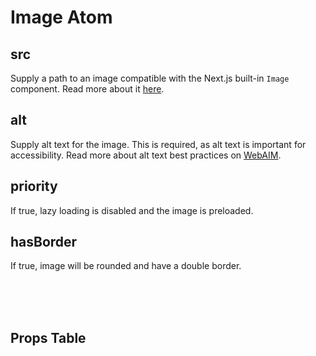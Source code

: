 

<Meta of={ImageStories} />

# Image Atom

<Canvas of={ImageStories.Default} />

## src

Supply a path to an image compatible with the Next.js built-in `Image` component. Read more about it [here](https://nextjs.org/docs/pages/api-reference/components/image).

## alt

Supply alt text for the image. This is required, as alt text is important for accessibility. Read more about alt text best practices on [WebAIM](https://webaim.org/techniques/alttext/).

## priority

If true, lazy loading is disabled and the image is preloaded.

## hasBorder

If true, image will be rounded and have a double border.

<br />
<br />
<br />

## Props Table

<ArgTypes />
